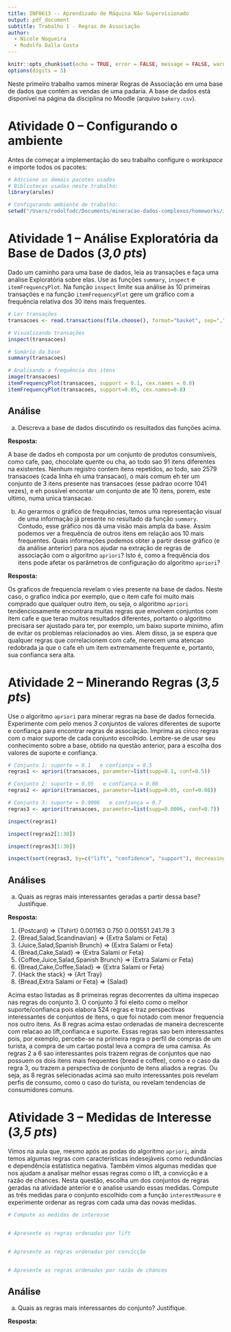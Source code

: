 ```yaml
---
title: INF0613 -- Aprendizado de Máquina Não Supervisionado
output: pdf_document
subtitle: Trabalho 1 - Regras de Associação
author: 
  - Nicole Nogueira 
  - Rodolfo Dalla Costa
---
```


```r
knitr::opts_chunk$set(echo = TRUE, error = FALSE, message = FALSE, warning = FALSE, tidy = FALSE)
options(digits = 3)
```

Neste primeiro trabalho vamos minerar Regras de Associação em uma base de dados que contém as vendas de uma padaria. A base de dados está disponível na página da disciplina no Moodle (arquivo `bakery.csv`).

# Atividade 0 -- Configurando o ambiente

Antes de começar a implementação do seu trabalho configure o *workspace* e importe todos os pacotes:

```r
# Adicione os demais pacotes usados
# Bibliotecas usadas neste trabalho:
library(arules)

# Configurando ambiente de trabalho:
setwd("/Users/rodolfodc/Documents/mineracao-dados-complexos/homeworks/inf-0611-0612/inf0613")

```

# Atividade 1 -- Análise Exploratória da Base de Dados (*3,0 pts*)

Dado um caminho para uma base de dados, leia as transações e faça uma análise Exploratória sobre elas. Use as funções `summary`, `inspect` e `itemFrequencyPlot`. Na função `inspect` limite sua análise às 10 primeiras transações e na função `itemFrequencyPlot` gere um gráfico com a frequência relativa dos 30 itens mais frequentes.

```r
# Ler transações
transacoes <- read.transactions(file.choose(), format="basket", sep=",")

# Visualizando transações
inspect(transacoes)

# Sumário da base
summary(transacoes)

# Analisando a frequência dos itens 
image(transacoes)
itemFrequencyPlot(transacoes, support = 0.1, cex.names = 0.8)
itemFrequencyPlot(transacoes, support=0.05, cex.names=0.8)

```

## Análise

a)  Descreva a base de dados discutindo os resultados das funções acima.

**Resposta:**

A base de dados eh composta por um conjunto de produtos consumiveis, como cafe, pao, chocolate quente ou cha, ao todo sao 91 itens diferentes na existentes. Nenhum registro contem itens repetidos, ao todo, sao 2579 transacoes (cada linha eh uma transacao), o mais comum eh ter um conjunto de 3 itens presente nas transacoes (esse padrao ocorre 1041 vezes), e eh possivel encontar um conjunto de ate 10 itens, porem, este ultimo, numa unica transacao.

b)  Ao gerarmos o gráfico de frequências, temos uma representação visual de uma informação já presente no resultado da função `summary`. Contudo, esse gráfico nos dá uma visão mais ampla da base. Assim podemos ver a frequência de outros itens em relação aos 10 mais frequentes. Quais informações podemos obter a partir desse gráfico (e da análise anterior) para nos ajudar na extração de regras de associação com o algoritmo `apriori`? Isto é, como a frequência dos itens pode afetar os parâmetros de configuração do algoritmo `apriori`?

**Resposta:**

Os graficos de frequencia revelam o vies presente na base de dados. Neste caso, o grafico indica por exemplo, que o item cafe foi muito mais comprado que qualquer outro item, ou seja, o algoritmo `apriori` tendenciosamente encontrara muitas regras que envolvem conjuntos com item cafe e que terao muitos resultados diferentes, portanto o algoritmo precisara ser ajustado para ter, por exemplo, um baixo suporte minimo, afim de evitar os problemas relacionados ao vies. Alem disso, ja se espera que qualquer regras que correlacionem com cafe, merecem uma atencao redobrada ja que o cafe eh um item extremamente frequente e, portanto, sua confianca sera alta.

# Atividade 2 -- Minerando Regras (*3,5 pts*)

Use o algoritmo `apriori` para minerar regras na base de dados fornecida. Experimente com pelo menos *3 conjuntos* de valores diferentes de suporte e confiança para encontrar regras de associação. Imprima as cinco regras com o maior suporte de cada conjunto escolhido. Lembre-se de usar seu conhecimento sobre a base, obtido na questão anterior, para a escolha dos valores de suporte e confiança.

```r
# Conjunto 1: suporte = 0.1   e confiança = 0.5   
regras1 <- apriori(transacoes, parameter=list(supp=0.1, conf=0.5))

# Conjunto 2: suporte = 0.05   e confiança = 0.08   
regras2 <- apriori(transacoes, parameter=list(supp=0.05, conf=0.08))

# Conjunto 3: suporte = 0.0006   e confiança = 0.7    
regras3 <- apriori(transacoes, parameter=list(supp=0.0006, conf=0.7))

inspect(regras1)

inspect(regras2[1:30])

inspect(regras3[1:30])

inspect(sort(regras3, by=c("lift", "confidence", "support"), decreasing=TRUE))
```

## Análises

a)  Quais as regras mais interessantes geradas a partir dessa base? Justifique.

**Resposta:** 

1. {Postcard} =\> {Tshirt} 0.001163 0.750 0.001551 241.78 3
2. {Bread,Salad,Scandinavian} =\> {Extra Salami or Feta}
3. {Juice,Salad,Spanish Brunch} =\> {Extra Salami or Feta}
4. {Bread,Cake,Salad} =\> {Extra Salami or Feta}
5. {Coffee,Juice,Salad,Spanish Brunch} =\> {Extra Salami or Feta}
6. {Bread,Cake,Coffee,Salad} =\> {Extra Salami or Feta} 
7. {Hack the stack} =\> {Art Tray}
8. {Bread,Extra Salami or Feta} =\> {Salad}

Acima estao listadas as 8 primeiras regras decorrentes da ultima inspecao nas regras do conjunto 3. O conjunto 3 foi eleito como o melhor suporte/confianca pois elabora 524 regras e traz perspectivas interessantes de conjuntos de itens, o que foi notado com menor frequencia nos outro itens.
As 8 regras acima estao ordenadas de maneira decrescente com relacao ao lift,confianca e suporte. Essas regras sao bem interessantes pois, por exemplo, percebe-se na primeira regra o perfil de compras de um turista, a compra de um cartao postal leva a compra de uma camisa. As regras 2 a 6 sao interessantes pois trazem regras de conjuntos que nao possuem os dois itens mais frequentes (bread e coffee), como e o caso da regra 3, ou trazem a perspectiva de conjunto de itens aliados a regras. Ou seja, as 8 regras selecionadas acima sao muito interessantes pois revelam perfis de consumo, como o caso do turista, ou revelam tendencias de consumidores comuns.

# Atividade 3 -- Medidas de Interesse (*3,5 pts*)

Vimos na aula que, mesmo após as podas do algoritmo `apriori`, ainda temos algumas regras com características indesejáveis como redundâncias e dependência estatística negativa. Também vimos algumas medidas que nos ajudam a analisar melhor essas regras como o lift, a convicção e a razão de chances. Nesta questão, escolha um dos conjuntos de regras geradas na atividade anterior e o analise usando essas medidas. Compute as três medidas para o conjunto escolhido com a função `interestMeasure` e experimente ordenar as regras com cada uma das novas medidas.

```r
# Compute as medidas de interesse 


# Apresente as regras ordenadas por lift


# Apresente as regras ordenadas por convicção


# Apresente as regras ordenadas por razão de chances


```

## Análise

a)  Quais as regras mais interessantes do conjunto? Justifique.

**Resposta:** <!-- Escreva sua resposta abaixo -->

<!-- Fim da resposta -->
